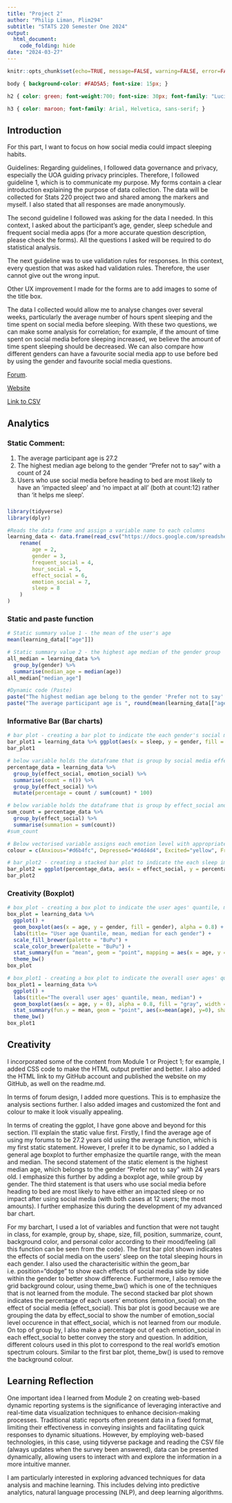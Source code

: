 ```yaml
---
title: "Project 2"
author: "Philip Liman, Plim294"
subtitle: "STATS 220 Semester One 2024"
output: 
  html_document:
    code_folding: hide
date: "2024-03-27"
---
```


```r
knitr::opts_chunk$set(echo=TRUE, message=FALSE, warning=FALSE, error=FALSE)
```

```css
body { background-color: #FAD5A5; font-size: 15px; }

h2 { color: green; font-weight:700; font-size: 30px; font-family: "Lucida Console", "Courier New", monospace; border: 2px solid powderblue; }

h3 { color: maroon; font-family: Arial, Helvetica, sans-serif; }
```

## Introduction

For this part, I want to focus on how social media could impact sleeping habits.

Guidelines: Regarding guidelines, I followed data governance and privacy, especially the UOA guiding privacy principles. Therefore, I followed guideline 1, which is to communicate my purpose. My forms contain a clear introduction explaining the purpose of data collection. The data will be collected for Stats 220 project two and shared among the markers and myself. I also stated that all responses are made anonymously.

The second guideline I followed was asking for the data I needed. In this context, I asked about the participant's age, gender, sleep schedule and frequent social media apps (for a more accurate question description, please check the forms). All the questions I asked will be required to do statistical analysis.

The next guideline was to use validation rules for responses. In this context, every question that was asked had validation rules. Therefore, the user cannot give out the wrong input.

Other UX improvement I made for the forms are to add images to some of the title box.

The data I collected would allow me to analyse changes over several weeks, particularly the average number of hours spent sleeping and the time spent on social media before sleeping. With these two questions, we can make some analysis for correlation; for example, if the amount of time spent on social media before sleeping increased, we believe the amount of time spent sleeping should be decreased. We can also compare how different genders can have a favourite social media app to use before bed by using the gender and favourite social media questions.

[Forum](https://forms.gle/1oXSaGWmkLXRHCFu7).

[Website](https://philiplim1509.github.io/stats220/)

[Link to CSV](https://docs.google.com/spreadsheets/d/10TiWdak6JKC67x7hZylbHqdqy2Bv75lpkyc1qPv7_Xg/edit?resourcekey#gid=1662325778)

## Analytics

### Static Comment:

1.  The average participant age is 27.2
2.  The highest median age belong to the gender "Prefer not to say" with a count of 24
3.  Users who use social media before heading to bed are most likely to have an 'impacted sleep' and 'no impact at all' (both at count:12) rather than 'it helps me sleep'.

### 

```r
library(tidyverse)
library(dplyr)

#Reads the data frame and assign a variable name to each columns
learning_data <- data.frame(read_csv("https://docs.google.com/spreadsheets/d/e/2PACX-1vSI6cLoMaiWKH9pocOkC40BlUYBPz2V-UDtZ1Evz-qG0UOVd5ML_ZGBEDz7L3-zkxa8fSPf2KyY57mB/pub?gid=1662325778&single=true&output=csv") %>%
    rename(
        age = 2,
        gender = 3,
        frequent_social = 4,
        hour_social = 5,
        effect_social = 6,
        emotion_social = 7,
        sleep = 8
    )
)
```

### Static and paste function

```r
# Static summary value 1 - the mean of the user's age
mean(learning_data[["age"]])

# Static summary value 2 - the highest age median of the gender group
all_median = learning_data %>% 
  group_by(gender) %>%
  summarise(median_age = median(age))
all_median["median_age"]

#Dynamic code (Paste)
paste("The highest median age belong to the gender 'Prefer not to say' with a count of", all_median[["median_age"]][3], " Years old")
paste("The average participant age is ", round(mean(learning_data[["age"]]),1), " Years old")
```

### Informative Bar (Bar charts)

```r
# bar plot - creating a bar plot to indicate the each gender's social media effect on their sleep
bar_plot1 = learning_data %>% ggplot(aes(x = sleep, y = gender, fill = effect_social)) + geom_bar(position = "dodge", stat = "identity") + theme_bw() + labs(title="Each gender's social media effect on their sleep")
bar_plot1

# below variable holds the dataframe that is group by social media effect (effect_social) and their emotion due to social media (emotion social), and calculate the percentage of each levels in emotion social's number of occurrence
percentage_data = learning_data %>%
  group_by(effect_social, emotion_social) %>%
  summarise(count = n()) %>%
  group_by(effect_social) %>%
  mutate(percentage = count / sum(count) * 100)

# below variable holds the dataframe that is group by effect_social and sum each effect_social's level 
sum_count = percentage_data %>%
  group_by(effect_social) %>%
  summarise(summation = sum(count))
#sum_count

# Below vectorised variable assigns each emotion level with appropriate colour 
colour = c(Anxious="#d6b4fc", Depressed="#d4d4d4", Excited="yellow", Frustrated="#ff6242", "I am not sure"="pink", Relax="lightblue")

# bar_plot2 - creating a stacked bar plot to indicate the each sleep impact by social media, in percentage 
bar_plot2 = ggplot(percentage_data, aes(x = effect_social, y = percentage, fill = emotion_social)) + geom_bar(stat = "identity") + scale_fill_manual(values=colour) + theme_bw() + labs(title="Each sleep impact by social media, in percentage ")
bar_plot2
```

### Creativity (Boxplot)

```r
# box_plot - creating a box plot to indicate the user ages' quantile, mean, median for each gender
box_plot = learning_data %>% 
  ggplot() + 
  geom_boxplot(aes(x = age, y = gender, fill = gender), alpha = 0.8) + 
  labs(title= "User age Quantile, mean, median for each gender") +
  scale_fill_brewer(palette = "BuPu") + 
  scale_color_brewer(palette = "BuPu") +
  stat_summary(fun = "mean", geom = "point", mapping = aes(x = age, y = gender), shape = 2, size = 3, color = "blue") +
  theme_bw()
box_plot

# box_plot1 - creating a box plot to indicate the overall user ages' quantile, mean, median 
box_plot1 = learning_data %>% 
  ggplot() +
  labs(title="The overall user ages' quantile, mean, median") +
  geom_boxplot(aes(x = age, y = 0), alpha = 0.8, fill = "gray", width = 0.5) +
  stat_summary(fun.y = mean, geom = "point", aes(x=mean(age), y=0), shape = 18, size = 3, color = "red") +
  theme_bw()
box_plot1
```

## Creativity

I incorporated some of the content from Module 1 or Project 1; for example, I added CSS code to make the HTML output prettier and better. I also added the HTML link to my GitHub account and published the website on my GitHub, as well on the readme.md.

In terms of forum design, I added more questions. This is to emphasize the analysis sections further. I also added images and customized the font and colour to make it look visually appealing.

In terms of creating the ggplot, I have gone above and beyond for this section. I'll explain the static value first. Firstly, I find the average age of using my forums to be 27.2 years old using the average function, which is my first static statement. However, I prefer it to be dynamic, so I added a general age boxplot to further emphasize the quartile range, with the mean and median. The second statement of the static element is the highest median age, which belongs to the gender "Prefer not to say" with 24 years old. I emphasize this further by adding a boxplot age, while group by gender. The third statement is that users who use social media before heading to bed are most likely to have either an impacted sleep or no impact after using social media (with both cases at 12 users; the most amounts). I further emphasize this during the development of my advanced bar chart.

For my barchart, I used a lot of variables and function that were not taught in class, for example, group by, shape, size, fill, position, summarize, count, background color, and personal color according to their mood/feeling (all this function can be seen from the code). The first bar plot shown indicates the effects of social media on the users' sleep on the total sleeping hours in each gender. I also used the characterisitic within the geom_bar i.e. position="dodge" to show each effects of social media side by side within the gender to better show difference. Furthermore, I also remove the grid background colour, using theme_bw() which is one of the techniques that is not learned from the module. The second stacked bar plot shown indicates the percentage of each users' emotions (emotion_social) on the effect of social media (effect_social). This bar plot is good because we are grouping the data by effect_social to show the number of emotion_social level occurence in that effect_social, which is not learned from our module. On top of group by, I also make a percentage out of each emotion_social in each effect_social to better convey the story and question. In addition, different colours used in this plot to correspond to the real world's emotion spectrum colours. Similar to the first bar plot, theme_bw() is used to remove the background colour.

## Learning Reflection

One important idea I learned from Module 2 on creating web-based dynamic reporting systems is the significance of leveraging interactive and real-time data visualization techniques to enhance decision-making processes. Traditional static reports often present data in a fixed format, limiting their effectiveness in conveying insights and facilitating quick responses to dynamic situations. However, by employing web-based technologies, in this case, using tidyverse package and reading the CSV file (always updates when the survey been answered), data can be presented dynamically, allowing users to interact with and explore the information in a more intuitive manner.

I am particularly interested in exploring advanced techniques for data analysis and machine learning. This includes delving into predictive analytics, natural language processing (NLP), and deep learning algorithms.
